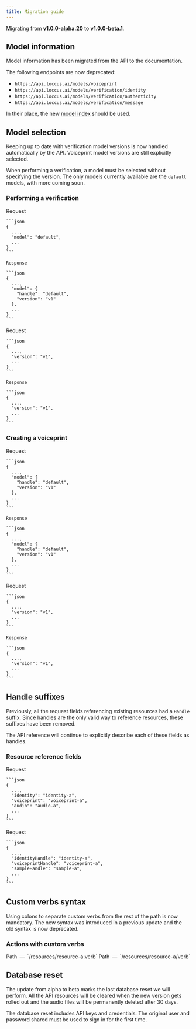 ```yaml
---
title: Migration guide
---
```


Migrating from **v1.0.0-alpha.20** to **v1.0.0-beta.1**.

## Model information

Model information has been migrated from the API to the documentation.

The following endpoints are now deprecated:

  - `https://api.loccus.ai/models/voiceprint`
  - `https://api.loccus.ai/models/verification/identity`
  - `https://api.loccus.ai/models/verification/authenticity`
  - `https://api.loccus.ai/models/verification/message`

In their place, the new [model index](/models/introduction) should be used.

## Model selection

Keeping up to date with verification model versions is now handled
automatically by the API. Voiceprint model versions are still
explicitly selected.

When performing a verification, a model must be selected without
specifying the version. The only models currently available are
the `default` models, with more coming soon.

### Performing a verification

<Tabs>
  <Tab title="New">
    Request

    ```json
    {
      ...,
      "model": "default",
      ...
    }
    ```

    Response

    ```json
    {
      ...,
      "model": {
        "handle": "default",
        "version": "v1"
      },
      ...
    }
    ```
  </Tab>
  <Tab title="Old">
    Request

    ```json
    {
      ...,
      "version": "v1",
      ...
    }
    ```

    Response

    ```json
    {
      ...,
      "version": "v1",
      ...
    }
    ```
  </Tab>
</Tabs>

### Creating a voiceprint

<Tabs>
  <Tab title="New">
    Request

    ```json
    {
      ...,
      "model": {
        "handle": "default",
        "version": "v1"
      },
      ...
    }
    ```

    Response

    ```json
    {
      ...,
      "model": {
        "handle": "default",
        "version": "v1"
      },
      ...
    }
    ```
  </Tab>
  <Tab title="Old">
    Request

    ```json
    {
      ...,
      "version": "v1",
      ...
    }
    ```

    Response

    ```json
    {
      ...,
      "version": "v1",
      ...
    }
    ```
  </Tab>
</Tabs>

## Handle suffixes

Previously, all the request fields referencing existing
resources had a  `Handle` suffix. Since handles
are the only valid way to reference resources,
these suffixes have been removed.

<Note>
  The API reference will continue to explicitly describe
  each of these fields as handles.
</Note>

### Resource reference fields

<Tabs>
  <Tab title="New">
    Request

    ```json
    {
      ...,
      "identity": "identity-a",
      "voiceprint": "voiceprint-a",
      "audio": "audio-a",
      ...
    }
    ```
  </Tab>
  <Tab title="Old">
    Request

    ```json
    {
      ...,
      "identityHandle": "identity-a",
      "voiceprintHandle": "voiceprint-a",
      "sampleHandle": "sample-a",
      ...
    }
    ```
  </Tab>
</Tabs>

## Custom verbs syntax

Using colons to separate custom verbs from the rest of the
path is now mandatory. The new syntax was introduced in a
previous update and the old syntax is now deprecated.

### Actions with custom verbs

<Tabs>
  <Tab title="New">
    Path — `/resources/resource-a:verb`
  </Tab>
  <Tab title="Old">
    Path — `/resources/resource-a/verb`
  </Tab>
</Tabs>


## Database reset

The update from alpha to beta marks the last database reset
we will perform. All the API resources will be cleared when
the new version gets rolled out and the audio files
will be permanently deleted after 30 days.

<Warning>
  The database reset includes API keys and credentials.
  The original user and password shared must be used to
  sign in for the first time.
</Warning>
